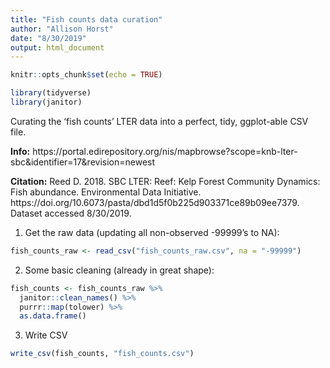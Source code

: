 ```yaml
---
title: "Fish counts data curation"
author: "Allison Horst"
date: "8/30/2019"
output: html_document
---
```


```r
knitr::opts_chunk$set(echo = TRUE)
```

```r
library(tidyverse)
library(janitor)
```


Curating the 'fish counts' LTER data into a perfect, tidy, ggplot-able CSV file. 

**Info:** https://portal.edirepository.org/nis/mapbrowse?scope=knb-lter-sbc&identifier=17&revision=newest

**Citation:** Reed D. 2018. SBC LTER: Reef: Kelp Forest Community Dynamics: Fish abundance. Environmental Data Initiative. https://doi.org/10.6073/pasta/dbd1d5f0b225d903371ce89b09ee7379. Dataset accessed 8/30/2019.

1. Get the raw data (updating all non-observed -99999's to NA):
```r

fish_counts_raw <- read_csv("fish_counts_raw.csv", na = "-99999")

```

2. Some basic cleaning (already in great shape): 
```r

fish_counts <- fish_counts_raw %>% 
  janitor::clean_names() %>% 
  purrr::map(tolower) %>% 
  as.data.frame()

```

3. Write CSV
```r

write_csv(fish_counts, "fish_counts.csv")

```

